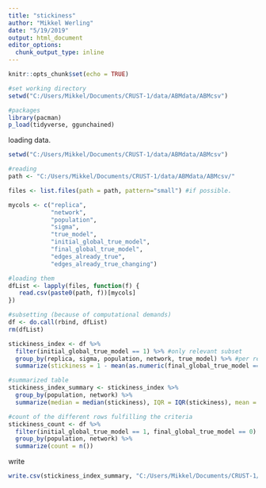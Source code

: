 ```yaml
---
title: "stickiness"
author: "Mikkel Werling"
date: "5/19/2019"
output: html_document
editor_options: 
  chunk_output_type: inline
---
```


```r
knitr::opts_chunk$set(echo = TRUE)
```


```r
#set working directory
setwd("C:/Users/Mikkel/Documents/CRUST-1/data/ABMdata/ABMcsv")

#packages 
library(pacman)
p_load(tidyverse, ggunchained) 
```

loading data. 

```r
setwd("C:/Users/Mikkel/Documents/CRUST-1/data/ABMdata/ABMcsv")

#reading 
path <- "C:/Users/Mikkel/Documents/CRUST-1/data/ABMdata/ABMcsv/"

files <- list.files(path = path, pattern="small") #if possible. 

mycols <- c("replica", 
            "network", 
            "population", 
            "sigma",
            "true_model",
            "initial_global_true_model",
            "final_global_true_model",
            "edges_already_true",
            "edges_already_true_changing")

#loading them 
dfList <- lapply(files, function(f) {  
   read.csv(paste0(path, f))[mycols]
})

#subsetting (because of computational demands)
df <- do.call(rbind, dfList) 
rm(dfList)
```

```r
stickiness_index <- df %>%
  filter(initial_global_true_model == 1) %>% #only relevant subset
  group_by(replica, sigma, population, network, true_model) %>% #per replica
  summarize(stickiness = 1 - mean(as.numeric(final_global_true_model == 0))) #getting it in proportion

#summarized table
stickiness_index_summary <- stickiness_index %>%
  group_by(population, network) %>% 
  summarize(median = median(stickiness), IQR = IQR(stickiness), mean = mean(stickiness)) 

#count of the different rows fulfilling the criteria
stickiness_count <- df %>%
  filter(initial_global_true_model == 1, final_global_true_model == 0) %>%
  group_by(population, network) %>%
  summarize(count = n())

```

write

```r
write.csv(stickiness_index_summary, "C:/Users/Mikkel/Documents/CRUST-1/connectivity/outcome_results/stickiness_100.csv", row.names = F)
```


